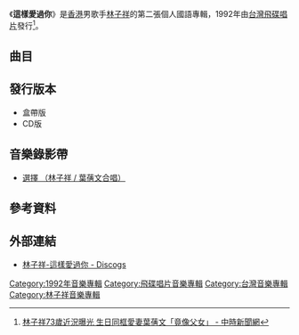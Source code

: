 {{Infobox Album 
| Name		= 這樣愛過你
| Type		= [[專輯|專輯]]
| Artist	= [[林子祥|林子祥]] 
| Cover		= 
| Released  	= 1992年
| Recorded  	= 1992年
| Length        = 
| Genre		= [[國語流行音樂|國語流行音樂]] 
| Label		= [[飛碟唱片|飛碟唱片]]
| Producer	= 陳秀男
| Last album	= [[這次你是真的傷了我的心|這次你是真的傷了我的心]]<br>(1991年7月)
| This album	= '''這樣愛過你'''<br>(1992年)
| Next album	= 
}}

《'''這樣愛過你'''》是[[香港|香港]]男歌手[[林子祥|林子祥]]的第二張個人國語專輯，1992年由[[台灣|台灣]][[飛碟唱片|飛碟唱片]]發行<ref>[https://www.chinatimes.com/realtimenews/20201013003240-260404?chdtv 林子祥73歲近況曝光 生日同框愛妻葉蒨文「竟像父女」 - 中時新聞網]</ref>。

==曲目==
{{Tracklist
| collapsed = 
| headline = 
| font_size = 
| total_length = 

| all_writing = 
| all_music = 
| all_lyrics = 
| all_arranger = 
| all_producer = 
| all_except = 

| writing_credits = 
| music_credits = 
| lyrics_credits = 
| arranger_credits = 
| producer_credits = 
| extra_column = 
| longnote_column = 

| title1 = 這樣愛過你
| note1 = 
| longnote1 = 
| music1 = 陳大力
| lyrics1 = 陳大力
| arranger1 = Ricky Ho
| producer1 = 
| extra1 = 
| length1 = 

| title2 = 選擇
| note2 = 葉蒨文合唱
| longnote2 = [[華視|華視]]《今生未了情》主題曲
| music2 = 陳大力<br>陳秀男
| lyrics2 = 陳大力
| arranger2 = Ricky Ho
| producer2 = 
| extra2 = 
| length2 = 

| title3 = 海誓山盟
| note3 = 
| longnote3 = 《海誓山盟》國語版
| music3 = [[林敏怡|林敏怡]]
| lyrics3 = April
| arranger3 = 林敏怡
| producer3 = 
| extra3 = 
| length3 = 

| title4 = 夜
| note4 = 
| longnote4 = 《雨點》國語版
| music4 = [[林子祥|林子祥]]
| lyrics4 = 張方露
| arranger4 = Jose
| producer4 = 
| extra4 = 
| length4 = 

| title5 = Three Wishes
| note5 = 英文歌曲
| longnote5 = 
| music5 = 林子祥
| lyrics5 = 林子祥
| arranger5 = Richard Yuen
| producer5 = 
| extra5 = 
| length5 = 

| title6 = 甜與酸
| note6 = 
| longnote6 = 《千億個夜晚》國語版，英文曲名《Lonely Won't Leave me Alone》由Jermaine Jackson主唱
| music6 = David Foster<br>Jermaine Jackson<br>Jackson<br>Kathy Wakefield<br>Tom Keane
| lyrics6 = [[陳樂融|陳樂融]]
| arranger6 = [[鮑比達|鮑比達]]
| producer6 = 
| extra6 = 
| length6 = 

| title7 = 情願受傷
| note7 = 葉蒨文合唱
| longnote7 = 《何時何地》國語版，英文曲名《Somewhere Out There》
| music7 = James Horner<br>Mann And Well
| lyrics7 = 陳樂融
| arranger7 = 鮑比達
| producer7 = 
| extra7 = 
| length7 = 

| title8 = 聲聲問
| note8 = 
| longnote8 = 《千枝針刺在心》國語版
| music8 = 
| lyrics8 = 
| arranger8 = 
| producer8 = 
| extra8 = 
| length8 = 

| title9 = 願今宵永在夢裡
| note9 = 
| longnote9 = 《昨日街頭》國語版
| music9 = 林子祥
| lyrics9 = 蔣東良
| arranger9 = 鮑比達
| producer9 = 
| extra9 = 
| length9 = 

| title10 = 每一個晚上
| note10 = 
| longnote10 = 《每一個晚上》國語版
| music10 = Andrew Lioyd Webber
| lyrics10 = [[林振強|林振強]]
| arranger10 = 鮑比達
| producer10 = 
| extra10 = 
| length10 = 
}}

==發行版本==
*盒帶版
*CD版

==音樂錄影帶==
*[https://www.youtube.com/watch?v=qGJ9sc5thco 選擇 （林子祥 / 葉蒨文合唱）]

==參考資料==
{{reflist}}

==外部連結==
*[https://www.discogs.com/林子祥-這樣愛過你/release/12039854 林子祥-這樣愛過你 - Discogs]

{{林子祥}}

[[Category:1992年音樂專輯|Category:1992年音樂專輯]]
[[Category:飛碟唱片音樂專輯|Category:飛碟唱片音樂專輯]]
[[Category:台灣音樂專輯|Category:台灣音樂專輯]]
[[Category:林子祥音樂專輯|Category:林子祥音樂專輯]]